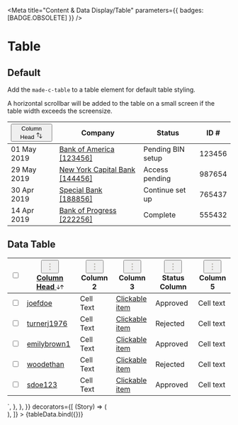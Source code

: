 
<Meta
	title="Content &amp; Data Display/Table"
	parameters={{ badges: [BADGE.OBSOLETE] }}
/>


# Table

## Default

Add the `made-c-table` to a table element for default table styling.

A horizontal scrollbar will be added to the table on a small screen if the table width exceeds the screensize.

<Canvas>
	<Story name="Table">
		<div class="made-c-table--responsive">
			<table class="made-c-table">
				<thead>
					<tr>
						<th scope="col" class="made-c-table__header--sortable">
							<button class="made-c-button--reset made-c-table__button--sortable">
								Column Head
								<svg class="made-u-margin-left-2-x" width="16" height="16" viewBox="0 0 24 24" fill="none" xmlns="http://www.w3.org/2000/svg">
									<path fill-rule="evenodd" clip-rule="evenodd" d="M6.97 2.47a.75.75 0 011.06 0l4.5 4.5a.75.75 0 01-1.06 1.06L8.25 4.81V16.5a.75.75 0 01-1.5 0V4.81L3.53 8.03a.75.75 0 01-1.06-1.06l4.5-4.5zm9.53 4.28a.75.75 0 01.75.75v11.69l3.22-3.22a.75.75 0 111.06 1.06l-4.5 4.5a.75.75 0 01-1.06 0l-4.5-4.5a.75.75 0 111.06-1.06l3.22 3.22V7.5a.75.75 0 01.75-.75z" fill="currentColor" />
								</svg>
							</button>
						</th>
						<th scope="col">Company</th>
						<th scope="col">Status</th>
						<th scope="col">ID #</th>
					</tr>
				</thead>
				<tbody>
					<tr>
						<td>01 May 2019</td>
						<td>
							<a href="">Bank of America [123456]</a>
						</td>
						<td>Pending BIN setup</td>
						<td>123456</td>
					</tr>
					<tr>
						<td>29 May 2019</td>
						<td>
							<a href="">New York Capital Bank [144456]</a>
						</td>
						<td>Access pending</td>
						<td>987654</td>
					</tr>
					<tr>
						<td>30 Apr 2019</td>
						<td>
							<a href="">Special Bank [188856]</a>
						</td>
						<td>Continue set up</td>
						<td>765437</td>
					</tr>
					<tr>
						<td>14 Apr 2019</td>
						<td>
							<a href="">Bank of Progress [222256]</a>
						</td>
						<td>Complete</td>
						<td>555432</td>
					</tr>
				</tbody>
			</table>
		</div>
	</Story>
</Canvas>

## Data Table

<Canvas>
	<Story
		name="Data Table"
		parameters={{
			controls: {
				exclude: ["name"],
			},
			docs: {
				source: {
					code: `
<div class="made-c-table--responsive">
    <table class="made-c-table">
        <thead>
            <tr>
                <th scope="col" class="made-u-width-17-x">
                    <input
                        class="made-c-checkbox"
                        name="checkbox-01"
                        type="checkbox"
                        id="checkbox-group-1-1"
                        value="1"
                    />
                    <label
                        class="made-c-checkbox__label"
                        for="checkbox-group-1-1"
                    ></label>
                </th>
                <th scope="col" class="made-c-table__header--sortable">
                <button type="button" class="made-c-button--reset made-c-table__button--resize">
								<svg width="24" height="24" viewBox="0 0 24 24" fill="none" xmlns="http://www.w3.org/2000/svg">
									<path fill-rule="evenodd" clip-rule="evenodd" d="M10.5 6a1.5 1.5 0 113 0 1.5 1.5 0 01-3 0zm0 6a1.5 1.5 0 113 0 1.5 1.5 0 01-3 0zm0 6a1.5 1.5 0 113 0 1.5 1.5 0 01-3 0z" fill="#B1ADA6" />
								</svg>
							</button>
                    <a href="">
                        Column Head
                        <svg
                            class="made-c-table__sort-icon"
                            width="16"
                            height="10"
                            xmlns="http://www.w3.org/2000/svg"
                        >
                            <title>Sort Column</title>
                            <path
                                d="M4.537.35v7.645l2.53-2.53.853.852-3.285 3.284-.355-.006-.016-.01h-.606l-.018.01-.36.002L0 6.317l.852-.852 2.53 2.53V.35h1.155Zm6.828-.017.355.007.016.01h.606l.018-.01.36-.002L16 3.618l-.852.852-2.53-2.53v7.645h-1.155V1.939L8.932 4.47l-.853-.852L11.365.333Z"
                                fill="currentColor"
                                fill-rule="evenodd"
                            />
                        </svg>
                    </a>
                </th>
                <th scope="col">
                <button type="button" class="made-c-button--reset made-c-table__button--resize">
								<svg width="24" height="24" viewBox="0 0 24 24" fill="none" xmlns="http://www.w3.org/2000/svg">
									<path fill-rule="evenodd" clip-rule="evenodd" d="M10.5 6a1.5 1.5 0 113 0 1.5 1.5 0 01-3 0zm0 6a1.5 1.5 0 113 0 1.5 1.5 0 01-3 0zm0 6a1.5 1.5 0 113 0 1.5 1.5 0 01-3 0z" fill="#B1ADA6" />
								</svg>
							</button>
                            Column 2</th>
                <th scope="col">
                <button type="button" class="made-c-button--reset made-c-table__button--resize">
								<svg width="24" height="24" viewBox="0 0 24 24" fill="none" xmlns="http://www.w3.org/2000/svg">
									<path fill-rule="evenodd" clip-rule="evenodd" d="M10.5 6a1.5 1.5 0 113 0 1.5 1.5 0 01-3 0zm0 6a1.5 1.5 0 113 0 1.5 1.5 0 01-3 0zm0 6a1.5 1.5 0 113 0 1.5 1.5 0 01-3 0z" fill="#B1ADA6" />
								</svg>
							</button>Column 3</th>
                <th scope="col">
                <button type="button" class="made-c-button--reset made-c-table__button--resize">
								<svg width="24" height="24" viewBox="0 0 24 24" fill="none" xmlns="http://www.w3.org/2000/svg">
									<path fill-rule="evenodd" clip-rule="evenodd" d="M10.5 6a1.5 1.5 0 113 0 1.5 1.5 0 01-3 0zm0 6a1.5 1.5 0 113 0 1.5 1.5 0 01-3 0zm0 6a1.5 1.5 0 113 0 1.5 1.5 0 01-3 0z" fill="#B1ADA6" />
								</svg>
							</button>
                            Status Column</th>
                <th scope="col">
                <button type="button" class="made-c-button--reset made-c-table__button--resize">
								<svg width="24" height="24" viewBox="0 0 24 24" fill="none" xmlns="http://www.w3.org/2000/svg">
									<path fill-rule="evenodd" clip-rule="evenodd" d="M10.5 6a1.5 1.5 0 113 0 1.5 1.5 0 01-3 0zm0 6a1.5 1.5 0 113 0 1.5 1.5 0 01-3 0zm0 6a1.5 1.5 0 113 0 1.5 1.5 0 01-3 0z" fill="#B1ADA6" />
								</svg>
							</button>
                            Column 5</th>
            </tr>
        </thead>
        <tbody>
            <tr>
                <td>
                    <input
                        class="made-c-checkbox"
                        name="checkbox-01"
                        type="checkbox"
                        id="checkbox-group-1-2"
                        value="1"
                    />
                    <label
                        class="made-c-checkbox__label"
                        for="checkbox-group-1-2"
                    ></label>
                </td>
                <td>
                    <a href="">joefdoe</a>
                </td>
                <td>Cell Text</td>
                <td>
                    <a href="">Clickable item</a>
                </td>
                <td>Approved</td>
                <td>Cell text</td>
            </tr>
            <tr>
                <td>
                    <input
                        class="made-c-checkbox"
                        name="checkbox-01"
                        type="checkbox"
                        id="checkbox-group-1-3"
                        value="1"
                    />
                    <label
                        class="made-c-checkbox__label"
                        for="checkbox-group-1-3"
                    ></label>
                </td>
                <td>
                    <a href="">turnerj1976</a>
                </td>
                <td>Cell Text</td>
                <td>
                    <a href="">Clickable item</a>
                </td>
                <td>Rejected</td>
                <td>Cell text</td>
            </tr>
            <tr>
                <td>
                    <input
                        class="made-c-checkbox"
                        name="checkbox-01"
                        type="checkbox"
                        id="checkbox-group-1-4"
                        value="1"
                    />
                    <label
                        class="made-c-checkbox__label"
                        for="checkbox-group-1-4"
                    ></label>
                </td>
                <td>
                    <a href="">emilybrown1</a>
                </td>
                <td>Cell Text</td>
                <td>
                    <a href="">Clickable item</a>
                </td>
                <td>Approved</td>
                <td>Cell text</td>
            </tr>
            <tr>
                <td>
                    <input
                        class="made-c-checkbox"
                        name="checkbox-01"
                        type="checkbox"
                        id="checkbox-group-1-5"
                        value="1"
                    />
                    <label
                        class="made-c-checkbox__label"
                        for="checkbox-group-1-5"
                    ></label>
                </td>
                <td>
                    <a href="">woodethan</a>
                </td>
                <td>Cell Text</td>
                <td>
                    <a href="">Clickable item</a>
                </td>
                <td>Rejected</td>
                <td>Cell text</td>
            </tr>
            <tr>
                <td>
                    <input
                        class="made-c-checkbox"
                        name="checkbox-01"
                        type="checkbox"
                        id="checkbox-group-1-6"
                        value="1"
                    />
                    <label
                        class="made-c-checkbox__label"
                        for="checkbox-group-1-6"
                    ></label>
                </td>
                <td>
                    <a href="">sdoe123</a>
                </td>
                <td>Cell Text</td>
                <td>
                    <a href="">Clickable item</a>
                </td>
                <td>Approved</td>
                <td>Cell text</td>
            </tr>
        </tbody>
    </table>
</div>`,
				},
			},
		}}
		decorators={[
			(Story) => (
				<div class="dataTableDemo">
					<Story />
				</div>
			),
		]}
	>
		{tableData.bind({})}
	</Story>
</Canvas>
